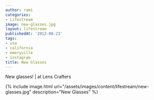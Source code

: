 ```yaml
---
author: rami
categories:
- Lifestream
image: new-glasses.jpg
layout: lifestream
publishedAt: '2012-08-23'
tags:
- usa
- california
- emeryville
- instagram
title: New Glasses
---
```


New glasses! | at Lens Crafters

{% include image.html url="/assets/images/content/lifestream/new-glasses.jpg" description="New Glasses" %}